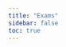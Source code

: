 ```yaml
---
title: "Exams"
sidebar: false
toc: true
---
```


```{=html}
<!--
## Midterm 1

Midterm 1 will be take-home. The midterm will be created as a Quiz in Canvas, and will be available/live starting at 5:00pm on Friday, March 29 through 11:59pm on Monday, April 1. You must upload your completed midterm to Canvas.

If applicable, please send me a Letter of Accommodation before Spring Break!

### Content

The first midterm will cover content up to material on 03/14 in Week 5. There will be some questions that ask you to use R.

### Format

The exam is intended to take 2.5 hours to complete, although you will have 4 hours starting at the time that you download the midterm to complete it. You must upload your solutions to Canvas by the end of those 4 hours. It is your responsibility to ensure that your Midterm is uploaded correctly to Canvas. Please double-check that you have indeed submitted your midterm.

Your solutions should be neatly written or typed. If you scan your handwritten solutions, please be sure to review the legibility of your scan before uploading to Canvas. For the R component, you must submit a knitted PDF/HTML document, and not the original .Rmd file.

### Resources

This midterm is open-book, but not open-people. That is, the only person you are allowed to talk to about the midterm while it is "live" (available to the class) is Prof. Tang. This means that you should not ask someone if they've taken the midterm, how it went, etc. until after the official due date.

The may use any notes you've taken for this class and your MATH/STAT 310 course, your work on previous assignments/practice problems and its associated feedback, my recorded videos, and DeGroot and Schervish’s textbook. For problems asking you to perform analyses or computations in R, remember that you may reference any of the R help files by typing `?functionname`.

You may also use WolframAlpha, Maple, Mathematica, Desmos, or Symbolab to assist with calculating integrals, derivatives, or algebraic simplification. If you use technology to assist calculating, please clearly reference the cite you used to assist you, and write down the explicit expression/code you input.

You may not use any other resources other than those listed above. That means no open internet/Google search or ChatGPT. If you have questions about whether a resource can be used, you are welcome to e-mail me.

I will be regularly checking my e-mail from 8am-8pm while the midterm is live, but there might be delays of up to an hour in my responses.

### Preparation

The best preparation you can do for the exam is to organize your notes and/or homework to make finding information and examples as quick and efficient as possible. Beyond that, you should attempt to accurately assess what topics you have mastered and which you need to practice more. A good starting point is to review the list of objectives on each daily assignment. Another way to prepare is to create your own study guide with summaries of the important concepts, along with example problems you’ve designed and solved. As you study, it would be a good idea to compile lists of questions that you might have for Prof. Tang/the class.

I encourage you to re-visit and re-do previous homework problems and practice problems. There are many practice problems that we did not have time to get to. Solutions to selected problems will be made available via Canvas over Spring Break.

Exam problems will be comparable in difficulty to those exhibited in class and assigned for homework. Some exam questions may be similar to problems you have seen before, while others will require you to synthesize your knowledge in new ways.

### Review Problems

For extra practice, several additional review problems will be made available below towards the end of Spring Break. While these questions are representative of the typical scope and difficulty of individual exam questions, this review is not comprehensive, nor does it necessarily represent the total amount of time available for the exam.

 -->
```


